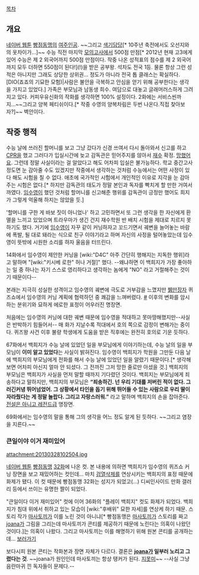 [[목차]]
== 개요 ==
[[네이버 웹툰]] [[빵점동맹]]의 [[여주인공]]. ~~그리고 [[색기담당]][* 10주년 축전에서도 오선지와의 옷차이가...]~~ 수능 직전 마지막 [[모의고사]]에서 500점 만점[* 2012년 현재 고3에게 있어 수능은 제 2 외국어까지 500점 만점이다. 작중 나온 성적표의 점수를 제 2 외국어까지 모두 더하면 550점이 된다!](!)을 받은 공부왕. 석차도 전국 1등. 물론 항상 그런 성적은 아니지만 그래도 상당한 상위권... 정도가 아니라 전국 톱 클래스는 확실하다. [DIO(죠죠의 기묘한 모험)|사람은 불안을 극복하고 안심을 얻기 위해 공부한다는 생각을 가지고 있었다.] 가족은 부모님과 남동생 희수. 여담으로 대놓고 글래머러스하게 그려지고 있다. 커피우유신화의 작화를 생각하면 100% 설정이다. 2화에는 서비스씬까지...~~그리고 양복 페티쉬이다.[* 작중 수영의 양복차림은 두번 나온다.직접 찾아보자?]~~ 벽안이다.

== 작중 행적 ==
수능 날에 쓰러진 할머니를 보고 그냥 갔다가 신경 쓰여서 다시 돌아와서 신고를 하고 [[CPR]]을 했고 그러다가 입실시간에 늦고 감독관은 믿어주지를 않아서 [[재수]] 확정. [[망했어요]]. 그런데 정말 사실이라는 걸 알았다고 해도 어차피 입실은 불가능하다. 학교 중간고사 정도면 눈 감아줄 수도 있겠지만 작중에서 생각하는 것처럼 수능에서는 어떤 사정이 있다 해도 시험을 칠 수 없다. 애초에 국가적인 시험에서 개인적인 이유로 지각을 눈 감아주는 시험은 없다.[* 하지만 감독관의 태도가 정말 본인과 독자를 빡치게 할 만한 거여서 까였다. [[임수영]]이 했던 것처럼 할머니를 신고해준 행위를 감독관이 긍정만 했어도 희지가 그렇게 억울해 하지는 않았을 듯.]

'할머니를 구한 게 바보 짓이 아니었나' 하고 고민하면서 또 그런 생각을 한 자신에게 환멸을 느끼고 있었으며 트라우마가 생긴 건지 재수학원 반 배치 시험을 제대로 치르지 못하기도 했다. 거기에 [[임수영]]이 자꾸 같이 커닝하자고 꼬드기면서 궤변을 늘어놓는 바람에 폭발, 될 대로 돼라는 식으로 친구 이야기라고 하며 자신의 사정을 털어놓았는데 임수영이 뜻밖에 시원한 소리를 하자 울음을 터뜨린다.

14화에서 임수영이 제안한 커닝을 [wiki:"D4C" 아주 간단히 행해지는 지독한 행위]라고 말하며 "[wiki:"키시베 로한" 허나 거절]" 했다. --왜냐하면 이 백희지가 가장 좋아하는 일 중 하나는 자기 스스로 영리하다고 생각하는 놈에게 "NO" 라고 거절해주는 것이기 때문이다--

본래는 지극히 성실한 성격이고 임수영의 궤변에 극도로 거부감을 느꼈지만 [[뷁]]만장자 퀴즈쇼에서 임수영의 커닝 계획에 협력하던 중 쾌감을 느껴버렸다. [http://www.rigvedawiki.net/r1/pds/_eb_b9_b5_ec_a0_90_eb_8f_99_eb_a7_b9/20130328102504.jpg #] 이후의 변화를 암시하는 분위기와 묘하게 에로한 표정이 어우러진 명장면.

처음에는 임수영의 커닝에 대한 궤변 때문에 임수영을 적대하고 못마땅해했지만--사실은 반박하기 힘들어서-- 매 화가 지날수록 적대에서 호의 쪽으로 감정이 변해가는 중이다. 퀴즈왕 사건 이후 불량 학생에게 도움을 받은 직후에는 완전히 호의로 기운 듯하다.

67화에서 백희지가 수능 날에 있었던 일을 부모님에게 이야기하는데, 수능 날의 일을 부모님이 '''이미 알고 있었다'''는 사실이 밝혀진다. 임수영이 백희지가 학원을 그만둔 다음 날에 백희지의 부모님에게 전화를 해서 수능 날에 있었던 일을 알렸기 때문이다.[* 생각해보면 어차피 아신지 얼마 안 되셨다. 그 전까진 그저 망한 줄로만 아셨을 것.] 백희지의 부모님은 백희지가 사실을 먼저 말할 때까지 기다렸던 것이다. 백희지는 부모님에게 죄송하다고 말하지만, 백희지의 부모님은 '''“죄송하긴. 넌 우리 기대를 저버린 적이 없다. 그러긴커녕 뛰어넘었어. 그 상황에서 타인을 돕기 위해 뛰어들 수 있는 사람으로 우리 딸이 자라줬다는 게 정말 놀랍다. 그리고 자랑스러워.”''' 라고 말하며 백희지의 손을 잡아준다. [[전설은 아니고 레전드급]] 명장면.

69화에서는 임수영의 말을 통해 그의 생각을 어느 정도 알게 된 듯하다. ~~그리고 염장을 지른다.~~

=== 큰일이야 이거 재미있어 ===
attachment:20130328102504.jpg

[[네이버 웹툰]] [[빵점동맹]] [http://m.comic.naver.com/webtoon/detail.nhn?titleId=495498&no=33 32화]에 나온 컷. 본 내용에 의하면 백희지가 임수영의 퀴즈쇼 커닝 장면을 보고 재밌어하는 컷인데... 마치 [[검열삭제]]를 연상시키는 백희지의 표정 때문에 화제가 됐다. 이 컷 때문에 빵점동맹 32화는 성지가 되었고(...) 디씨인사이드 만화 갤러리 등에서 쓰이는 유명한 짤이 되었다.

"큰일이다 이거 재미있어" 컷에 이어 36화의 "플레이 백희지" 컷도 화제가 되었다. 백희지가 침대 위에서 취하고 있는 모습이 [wiki:"후배위" 묘한 자세]를 연상케 하기 때문. 스토리 작가 [[마사토끼]]가 이를 노린 것이 아니냐[* 빵점동맹은 [[마사토끼]]가 스토리를 짜고 [[joana]]가 그림을 그리는데 마사토끼가 콘티를 제공하기 때문에 노린다는 의혹이 나왔던 것이다.]는 의혹이 나왔다. 그리고 마사토끼는 이를 해명하기 위해 원본 콘티를 공개하는데... [http://gall.dcinside.com/list.php?id=comic_new1&no=149693 보러가기]

보다시피 원본 콘티는 작화본과 장면 자체가 다르다. 결론은 '''[[joana]]가 일부러 노리고 그렸다는 것'''. ~~joana가 원인인데 마사토끼는 항상 탱커가 된다. [[지못미]]~~ --사실 그냥 음란마귀 낀 독자들이 문제다.--
